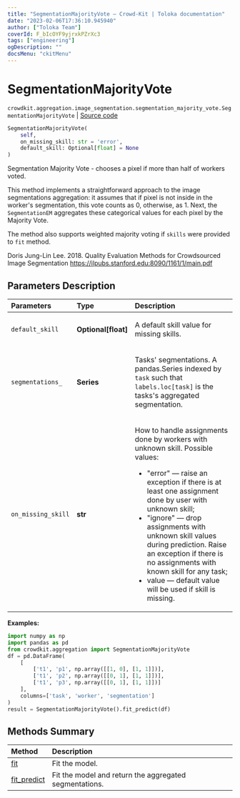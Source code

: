 ```yaml
---
title: "SegmentationMajorityVote — Crowd-Kit | Toloka documentation"
date: "2023-02-06T17:36:10.945940"
author: ["Toloka Team"]
coverId: F_bIcOYF9yjrxkPZrXc3
tags: ["engineering"]
ogDescription: ""
docsMenu: "ckitMenu"
---
```


# SegmentationMajorityVote
`crowdkit.aggregation.image_segmentation.segmentation_majority_vote.SegmentationMajorityVote` | [Source code](https://github.com/Toloka/crowd-kit/blob/v1.2.0/crowdkit/aggregation/image_segmentation/segmentation_majority_vote.py#L13)

```python
SegmentationMajorityVote(
    self,
    on_missing_skill: str = 'error',
    default_skill: Optional[float] = None
)
```

Segmentation Majority Vote - chooses a pixel if more than half of workers voted.

This method implements a straightforward approach to the image segmentations aggregation:
it assumes that if pixel is not inside in the worker's segmentation, this vote counts
as 0, otherwise, as 1. Next, the `SegmentationEM` aggregates these categorical values
for each pixel by the Majority Vote.

The method also supports weighted majority voting if `skills` were provided to `fit` method.

Doris Jung-Lin Lee. 2018.
Quality Evaluation Methods for Crowdsourced Image Segmentation
<https://ilpubs.stanford.edu:8090/1161/1/main.pdf>

## Parameters Description

| Parameters | Type | Description |
| :----------| :----| :-----------|
`default_skill`|**Optional\[float\]**|<p>A default skill value for missing skills.</p>
`segmentations_`|**Series**|<p>Tasks&#x27; segmentations. A pandas.Series indexed by `task` such that `labels.loc[task]` is the tasks&#x27;s aggregated segmentation.</p>
`on_missing_skill`|**str**|<p>How to handle assignments done by workers with unknown skill. Possible values:</p> <ul> <li>&quot;error&quot; — raise an exception if there is at least one assignment done by user with unknown skill;</li> <li>&quot;ignore&quot; — drop assignments with unknown skill values during prediction. Raise an exception if there is no assignments with known skill for any task;</li> <li>value — default value will be used if skill is missing.</li> </ul>

**Examples:**

```python
import numpy as np
import pandas as pd
from crowdkit.aggregation import SegmentationMajorityVote
df = pd.DataFrame(
    [
        ['t1', 'p1', np.array([[1, 0], [1, 1]])],
        ['t1', 'p2', np.array([[0, 1], [1, 1]])],
        ['t1', 'p3', np.array([[0, 1], [1, 1]])]
    ],
    columns=['task', 'worker', 'segmentation']
)
result = SegmentationMajorityVote().fit_predict(df)
```
## Methods Summary

| Method | Description |
| :------| :-----------|
[fit](/docs/crowd-kit/reference/crowdkit.aggregation.image_segmentation.segmentation_majority_vote.SegmentationMajorityVote.fit)| Fit the model.
[fit_predict](/docs/crowd-kit/reference/crowdkit.aggregation.image_segmentation.segmentation_majority_vote.SegmentationMajorityVote.fit_predict)| Fit the model and return the aggregated segmentations.
